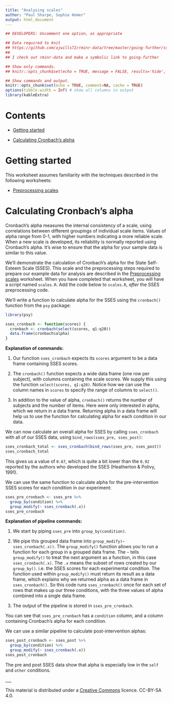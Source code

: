 ```yaml
---
title: "Analysing scales"
author: "Paul Sharpe, Sophie Homer"
output: html_document
---
```


```r
## DEVELOPERS: Uncomment one option, as appropriate

## Data required to knit
## https://github.com/ajwills72/rminr-data/tree/master/going-further/sses.csv
##
## I check out rminr-data and make a symbolic link to going-further

## Show only commands.
## knitr::opts_chunk$set(echo = TRUE, message = FALSE, results='hide', fig.keep = 'none', comment=NA)

## Show commands and output.
knitr::opts_chunk$set(echo = TRUE, comment=NA, cache = TRUE)
options(tibble.width = Inf) # show all columns in output
library(kableExtra)
```

# Contents

- [Getting started](#start)

- [Calculating Cronbach’s alpha](#cronbach)

<a name="start"></a>

# Getting started

This worksheet assumes familiarity with the techniques described in the following worksheets:

* [Preprocessing scales](preproc-scales.html)

<a name="cronbach"></a>

# Calculating Cronbach’s alpha

Cronbach's alpha measures the internal consistency of a scale, using correlations between different groupings of individual scale items. Values of alpha range from 0-1, with higher numbers indicating a more reliable scale. When a new scale is developed, its reliability is normally reported using Cronbach's alpha. It's wise to ensure that the alpha for your sample data is similar to this value.

We'll demonstrate the calculation of Cronbach's alpha for the State Self-Esteem Scale (SSES). This scale and the preprocessing steps required to prepare our example data for analysis are described in the [Preprocessing scales](preproc-scales.html) worksheet. When you have completed that worksheet, you will have a script named `scales.R`. Add the code below to `scales.R`, _after_ the SSES preprocessing code.

We'll write a function to calculate alpha for the SSES using the `cronbach()` function from the `psy` package:

```r
library(psy)

sses_cronbach <- function(scores) {
  cronbach <- cronbach(select(scores, q1:q20))
  data.frame(cronbach$alpha)
}
```

**Explanation of commands:**

1. Our function `sses_cronbach` expects its `scores` argument to be a data frame containing SSES scores.

1. The `cronbach()` function expects a wide data frame (one row per subject), with columns containing the scale scores. We supply this using the function `select(scores, q1:q20)`. Notice how we can use the column names in `scores` to specify the range of columns to `select()`.

1. In addition to the value of alpha, `cronbach()` returns the number of subjects and the number of items. Here were only interested in alpha, which we return in a data frame. Returning alpha in a data frame will help us to use the function for calculating alpha for each condition in our data.

We can now calculate an overall alpha for SSES by calling `sses_cronbach` with all of our SSES data, using `bind_rows(sses_pre, sses_post)`:

```r
sses_cronbach_total <- sses_cronbach(bind_rows(sses_pre, sses_post))
sses_cronbach_total
```

This gives us a value of `0.67`, which is quite a bit lower than the `0.92` reported by the authors who developed the SSES (Heatherton & Polivy, 1991).

We can use the same function to calculate alpha for the pre-intervention SSES scores for each condition in our experiment:

```r
sses_pre_cronbach <- sses_pre %>%
  group_by(condition) %>%
  group_modify(~ sses_cronbach(.x))
sses_pre_cronbach
```

**Explanation of pipeline commands:**

1. We start by piping `sses_pre` into `group_by(condition)`.

1. We pipe this grouped data frame into `group_modify(~ sses_cronbach(.x))`. The `group_modify()` function allows you to run a function for each group in a grouped data frame. The `~` tells `group_modify()` to treat the next argument as a function, in this case `sses_cronbach(.x)`. The `.x` means the subset of rows created by our `group_by()`. i.e. the SSES scores for each experimental condition. The function used within `group_modify()` must return its result as a data frame, which explains why we returned alpha as a data frame in `sses_cronbach()`. So this code runs `sses_cronbach()` once for each set of rows that makes up our three conditions, with the three values of alpha combined into a single data frame.

1. The output of the pipeline is stored in `sses_pre_cronbach`. 

You can see that `sses_pre_cronbach` has a `condition` column, and a column containing Cronbach's alpha for each condition.

We can use a similar pipeline to calculate post-intervention alphas:

```r
sses_post_cronbach <- sses_post %>%
  group_by(condition) %>%
  group_modify(~ sses_cronbach(.x))
sses_post_cronbach
```

The pre and post SSES data show that alpha is especially low in the `self` and `other` conditions.

<a name="baseline"></a>
___

This material is distributed under a [Creative Commons](https://creativecommons.org/) licence. CC-BY-SA 4.0. 

